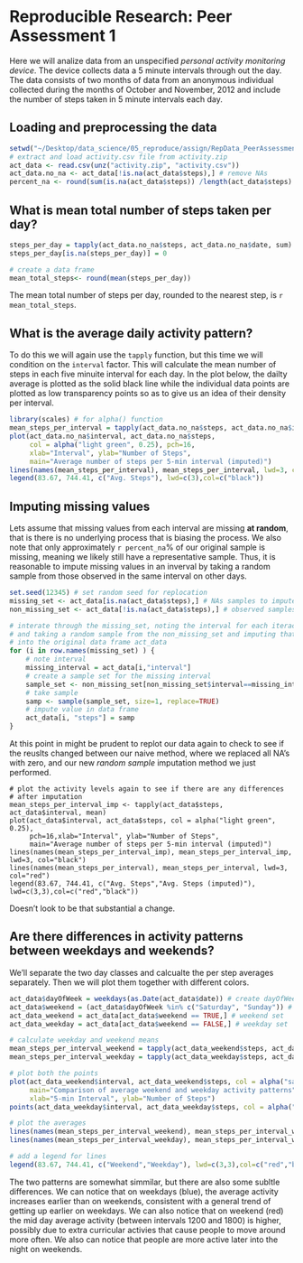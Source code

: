 # Reproducible Research: Peer Assessment 1

Here we will analize data from an unspecified *personal activity monitoring device*. The device collects data a 5 minute intervals through out the day. The data consists of two months of data from an anonymous individual collected during the months of October and November, 2012 and include the number of steps taken in 5 minute intervals each day.

## Loading and preprocessing the data

```r
setwd("~/Desktop/data_science/05_reproduce/assign/RepData_PeerAssessment1/")
# extract and load activity.csv file from activity.zip
act_data <- read.csv(unz("activity.zip", "activity.csv"))
act_data.no_na <- act_data[!is.na(act_data$steps),] # remove NAs
percent_na <- round(sum(is.na(act_data$steps)) /length(act_data$steps) * 100, 2) # note percent missing
```

## What is mean total number of steps taken per day?

```r

steps_per_day = tapply(act_data.no_na$steps, act_data.no_na$date, sum)
steps_per_day[is.na(steps_per_day)] = 0

# create a data frame
mean_total_steps<- round(mean(steps_per_day))
```

The mean total number of steps per day, rounded to the nearest step, is `r mean_total_steps`.

## What is the average daily activity pattern?

To do this we will again use the `tapply` function, but this time we will condition on  the `interval` factor. This will calculate the mean number of steps in each five minuite interval for each day. In the plot below, the dailty average is plotted as the solid black line while the individual data points are plotted as low transparency points so as to give us an idea of their density per interval.

```r
library(scales) # for alpha() function
mean_steps_per_interval = tapply(act_data.no_na$steps, act_data.no_na$interval, mean)
plot(act_data.no_na$interval, act_data.no_na$steps, 
     col = alpha("light green", 0.25), pch=16,
     xlab="Interval", ylab="Number of Steps", 
     main="Average number of steps per 5-min interval (imputed)")
lines(names(mean_steps_per_interval), mean_steps_per_interval, lwd=3, col="black")
legend(83.67, 744.41, c("Avg. Steps"), lwd=c(3),col=c("black"))
```

## Imputing missing values

Lets assume that missing values from each interval are missing **at random**, that is there is no underlying process that is biasing the process. We also note that only approximately `r percent_na`% of our original sample is missing, meaning we likely still have a representative sample. Thus, it is reasonable to impute missing values in an inverval by taking a random sample from those observed in the same interval on other days. 

```r
set.seed(12345) # set random seed for replocation
missing_set <- act_data[is.na(act_data$steps),] # NAs samples to impute
non_missing_set <- act_data[!is.na(act_data$steps),] # observed samples

# interate through the missing_set, noting the interval for each iteraction, 
# and taking a random sample from the non_missing_set and imputing that value
# into the original data frame act_data
for (i in row.names(missing_set) ) {
    # note interval
    missing_interval = act_data[i,"interval"] 
    # create a sample set for the missing interval
    sample_set <- non_missing_set[non_missing_set$interval==missing_interval,"steps"]
    # take sample
    samp <- sample(sample_set, size=1, replace=TRUE)
    # impute value in data frame
    act_data[i, "steps"] = samp
}
```

At this point in might be prudent to replot our data again to check to see if the reuslts changed between our naive method, where we replaced all NA's with zero, and our new *random sample* imputation method we just performed.

```
# plot the activity levels again to see if there are any differences
# after imputation
mean_steps_per_interval_imp <- tapply(act_data$steps, act_data$interval, mean)
plot(act_data$interval, act_data$steps, col = alpha("light green", 0.25),
     pch=16,xlab="Interval", ylab="Number of Steps", 
     main="Average number of steps per 5-min interval (imputed)")
lines(names(mean_steps_per_interval_imp), mean_steps_per_interval_imp, lwd=3, col="black")
lines(names(mean_steps_per_interval), mean_steps_per_interval, lwd=3, col="red")
legend(83.67, 744.41, c("Avg. Steps","Avg. Steps (imputed)"), lwd=c(3,3),col=c("red","black"))
```

Doesn't look to be that substantial a change.

## Are there differences in activity patterns between weekdays and weekends?

We'll separate the two day classes and calcualte the per step averages separately. Then we will plot them together with different colors.

```r
act_data$dayOfWeek = weekdays(as.Date(act_data$date)) # create dayOfWeek factor
act_data$weekend = (act_data$dayOfWeek %in% c("Saturday", "Sunday")) # create weekend factor
act_data_weekend = act_data[act_data$weekend == TRUE,] # weekend set
act_data_weekday = act_data[act_data$weekend == FALSE,] # weekday set

# calculate weekday and weekend means
mean_steps_per_interval_weekend = tapply(act_data_weekend$steps, act_data_weekend$interval, mean)
mean_steps_per_interval_weekday = tapply(act_data_weekday$steps, act_data_weekday$interval, mean)

# plot both the points
plot(act_data_weekend$interval, act_data_weekend$steps, col = alpha("salmon", 0.25), pch=16,
     main="Comparison of average weekend and weekday activity patterns",
     xlab="5-min Interval", ylab="Number of Steps")
points(act_data_weekday$interval, act_data_weekday$steps, col = alpha("light blue", 0.25), pch=16)

# plot the averages
lines(names(mean_steps_per_interval_weekend), mean_steps_per_interval_weekend, lwd=3, col="red")
lines(names(mean_steps_per_interval_weekday), mean_steps_per_interval_weekday, lwd=3, col="blue")

# add a legend for lines
legend(83.67, 744.41, c("Weekend","Weekday"), lwd=c(3,3),col=c("red","blue"))
```

The two patterns are somewhat simmilar, but there are also some subltle differences. We can notice that on weekdays (blue), the average activity increases earlier than on weekends, consistent with a general trend of getting up earlier on weekdays. We can also notice that on weekend (red) the mid day average activity (between intervals 1200 and 1800) is higher, possibly due to extra curricular activies that cause people to move around more often. We also can notice that people are more active later into the night on weekends.